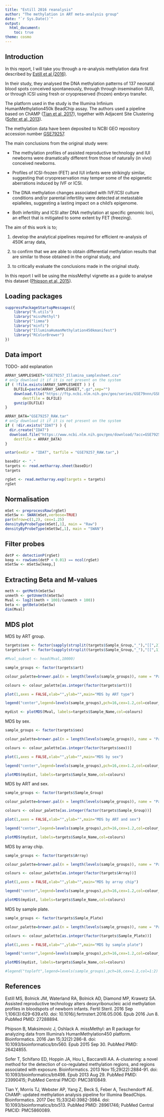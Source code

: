 ```yaml
---
title: "Estill 2016 reanalysis"
author: "The methylation in ART meta-analysis group"
date: "`r Sys.Date()`"
output:
  html_document:
    toc: true
theme: cosmo
---
```


## Introduction

In this report, I will take you through a re-analysis methylation data first described by 
[Estill et al (2016)](https://www.ncbi.nlm.nih.gov/pubmed/27288894).

In their study, they analysed the DNA methylation patterns of 137 neonatal blood spots
conceived spontaneously, through through insemination (IUI), or through ICSI using fresh or
cryopreserved (frozen) embryo transfer.

The platform used in the study is the Illumina Infinium HumanMethylation450k BeadChip assay.
The authors used a pipeline based on ChAMP 
([Tian et al, 2017](https://www.ncbi.nlm.nih.gov/pubmed/28961746)), together with Adjacent
Site Clustering ([Sofer et al, 2013](https://www.ncbi.nlm.nih.gov/pubmed/23990415)).

The methylation data have been deposited to NCBI GEO repository accession number 
[GSE79257](https://www.ncbi.nlm.nih.gov/geo/query/acc.cgi?acc=GSE79257).

The main conclusions from the original study were:

* The methylation profiles of assisted reproductive technology and IUI newborns were dramatically
different from those of naturally (in vivo) conceived newborns.

* Profiles of ICSI-frozen (FET) and IUI infants were strikingly similar, suggesting that
cryopreservation may temper some of the epigenetic aberrations induced by IVF or ICSI.

*  The DNA methylation changes associated with IVF/ICSI culture conditions and/or parental
infertility were detected at metastable epialleles, suggesting a lasting impact on a child's
epigenome.

* Both infertility and ICSI alter DNA methylation at specific genomic loci, an effect that 
is mitigated to some extent by FET (freezing).

The aim of this work is to;

1. develop the analytical pipelines required for efficient re-analysis of 450K array data,

2. to confirm that we are able to obtain differential methylation results that are similar
to those obtained in the original study, and

3. to critically evaluate the conclusions made in the original study.

In this report I will be using the missMethyl vignette as a guide to analyse this dataset 
([Phipson et al, 2015](https://www.ncbi.nlm.nih.gov/pubmed/26424855)).

## Loading packages

```r
suppressPackageStartupMessages({
    library("R.utils")
    library("missMethyl")
    library("limma")
    library("minfi")
    library("IlluminaHumanMethylation450kmanifest")
    library("RColorBrewer")
})
```

## Data import

TODO- add explanation

```r
ARRAY_SAMPLESHEET="GSE79257_Illumina_samplesheet.csv"
# only download it if it is not present on the system
if ( !file.exists(ARRAY_SAMPLESHEET ) ) {
    DLFILE=paste(ARRAY_SAMPLESHEET,".gz",sep="")
    download.file("https://ftp.ncbi.nlm.nih.gov/geo/series/GSE79nnn/GSE79257/suppl/GSE79257_Illumina_samplesheet.csv.gz",
        destfile = DLFILE)
    gunzip(DLFILE)
}

ARRAY_DATA="GSE79257_RAW.tar"
# only download it if it is not present on the system
if ( !dir.exists("IDAT") ) {
  dir.create("IDAT")
  download.file("https://www.ncbi.nlm.nih.gov/geo/download/?acc=GSE79257&format=file",
    destfile = ARRAY_DATA)
}

untar(exdir = "IDAT", tarfile = "GSE79257_RAW.tar",)

baseDir <- "."
targets <- read.metharray.sheet(baseDir)
targets

rgSet <- read.metharray.exp(targets = targets)
rgSet

```

## Normalisation

```r
mSet <- preprocessRaw(rgSet)
mSetSw <- SWAN(mSet,verbose=TRUE)
par(mfrow=c(1,2), cex=1.25)
densityByProbeType(mSet[,1], main = "Raw")
densityByProbeType(mSetSw[,1], main = "SWAN")
```

## Filter probes

```r

detP <- detectionP(rgSet)
keep <- rowSums(detP < 0.01) == ncol(rgSet)
mSetSw <- mSetSw[keep,]

```

## Extracting Beta and M-values

```r
meth <- getMeth(mSetSw)
unmeth <- getUnmeth(mSetSw)
Mval <- log2((meth + 100)/(unmeth + 100))
beta <- getBeta(mSetSw)
dim(Mval)
```

## MDS plot

MDS by ART group.
```r
targets$sex <- factor(sapply(strsplit(targets$Sample_Group,"_"),"[[",2))
targets$art <- factor(sapply(strsplit(targets$Sample_Group,"_"),"[[",1))

#Mval_subset <- head(Mval,10000)

sample_groups <- factor(targets$art)

colour_palette=brewer.pal(n = length(levels(sample_groups)), name = "Paired")

colours <- colour_palette[as.integer(factor(targets$art))]

plot(1,axes = FALSE,xlab="",ylab="",main="MDS by ART type")

legend("center",legend=levels(sample_groups),pch=16,cex=1.2,col=colour_palette)

mydist <- plotMDS(Mval, labels=targets$Sample_Name,col=colours)
```

MDS by sex.

```r
sample_groups <- factor(targets$sex)

colour_palette=brewer.pal(n = length(levels(sample_groups)), name = "Paired")

colours <- colour_palette[as.integer(factor(targets$sex))]

plot(1,axes = FALSE,xlab="",ylab="",main="MDS by sex")

legend("center",legend=levels(sample_groups),pch=16,cex=1.2,col=colour_palette)

plotMDS(mydist, labels=targets$Sample_Name,col=colours)
```


MDS by ART and sex.

```r
sample_groups <- factor(targets$Sample_Group)

colour_palette=brewer.pal(n = length(levels(sample_groups)), name = "Paired")

colours <- colour_palette[as.integer(factor(targets$Sample_Group))]

plot(1,axes = FALSE,xlab="",ylab="",main="MDS by ART and sex")

legend("center",legend=levels(sample_groups),pch=16,cex=1.2,col=colour_palette)

plotMDS(mydist, labels=targets$Sample_Name,col=colours)
```

MDS by array chip.

```r
sample_groups <- factor(targets$Array)

colour_palette=brewer.pal(n = length(levels(sample_groups)), name = "Paired")

colours <- colour_palette[as.integer(factor(targets$Array))]

plot(1,axes = FALSE,xlab="",ylab="",main="MDS by array chip")

legend("center",legend=levels(sample_groups),pch=16,cex=1.2,col=colour_palette)

plotMDS(mydist, labels=targets$Sample_Name,col=colours)
```

MDS by sample plate.

```r
sample_groups <- factor(targets$Sample_Plate)

colour_palette=brewer.pal(n = length(levels(sample_groups)), name = "Paired")

colours <- colour_palette[as.integer(factor(targets$Sample_Plate))]

plot(1,axes = FALSE,xlab="",ylab="",main="MDS by sample plate")

legend("center",legend=levels(sample_groups),pch=16,cex=1.2,col=colour_palette)

plotMDS(mydist, labels=targets$Sample_Name,col=colours)
```



```r

#legend("topleft",legend=levels(sample_groups),pch=16,cex=1.2,col=1:2)

```
## References

Estill MS, Bolnick JM, Waterland RA, Bolnick AD, Diamond MP, Krawetz SA.
Assisted reproductive technology alters deoxyribonucleic acid methylation
profiles in bloodspots of newborn infants. Fertil Steril. 2016 Sep
1;106(3):629-639.e10. doi: 10.1016/j.fertnstert.2016.05.006. Epub 2016 Jun 8.
PubMed PMID: 27288894.

Phipson B, Maksimovic J, Oshlack A. missMethyl: an R package for analyzing
data from Illumina's HumanMethylation450 platform. Bioinformatics. 2016 Jan
15;32(2):286-8. doi: 10.1093/bioinformatics/btv560. Epub 2015 Sep 30. PubMed
PMID: 26424855.

Sofer T, Schifano ED, Hoppin JA, Hou L, Baccarelli AA. A-clustering: a novel
method for the detection of co-regulated methylation regions, and regions
associated with exposure. Bioinformatics. 2013 Nov 15;29(22):2884-91. doi:
10.1093/bioinformatics/btt498. Epub 2013 Aug 29. PubMed PMID: 23990415; PubMed
Central PMCID: PMC3810849.

Tian Y, Morris TJ, Webster AP, Yang Z, Beck S, Feber A, Teschendorff AE.
ChAMP: updated methylation analysis pipeline for Illumina BeadChips.
Bioinformatics. 2017 Dec 15;33(24):3982-3984. doi: 10.1093/bioinformatics/btx513.
PubMed PMID: 28961746; PubMed Central PMCID: PMC5860089.
